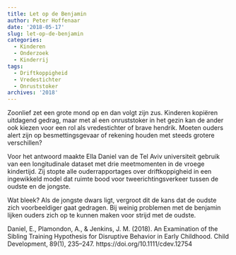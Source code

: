 ```yaml
---
title: Let op de Benjamin
author: Peter Hoffenaar
date: '2018-05-17'
slug: let-op-de-benjamin
categories:
  - Kinderen
  - Onderzoek
  - Kinderrij
tags:
  - Driftkoppigheid
  - Vredestichter
  - Onruststoker
archives: '2018'
---
```

Zoonlief zet een grote mond op en dan volgt zijn zus. Kinderen kopiëren uitdagend gedrag, maar met al een onruststoker in het gezin kan de ander ook kiezen voor een rol als vredestichter of brave hendrik. Moeten ouders alert zijn op besmettingsgevaar of rekening houden met steeds grotere verschillen? 

Voor het antwoord maakte Ella Daniel van de Tel Aviv universiteit gebruik van een longitudinale dataset met drie meetmomenten in de vroege kindertijd. Zij stopte alle ouderrapportages over driftkoppigheid in een ingewikkeld model dat ruimte bood voor tweerichtingsverkeer tussen de oudste en de jongste. 

Wat bleek? Als de jongste dwars ligt, vergroot dit de kans dat de oudste zich voorbeeldiger gaat gedragen. Bij weinig problemen met de benjamin lijken ouders zich op te kunnen maken voor strijd met de oudste. 

Daniel, E., Plamondon, A., & Jenkins, J. M. (2018). An Examination of the Sibling Training Hypothesis for Disruptive Behavior in Early Childhood. Child Development, 89(1), 235–247. https://doi.org/10.1111/cdev.12754

